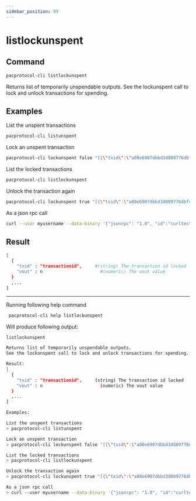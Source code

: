 ```yaml
---
sidebar_position: 99
---
```


# listlockunspent
## Command

```bash
pacprotocol-cli listlockunspent
```

Returns list of temporarily unspendable outputs.
See the lockunspent call to lock and unlock transactions for spending.



## Examples


List the unspent transactions

```bash
pacprotocol-cli listunspent 
```



Lock an unspent transaction

```bash
pacprotocol-cli lockunspent false "[{\"txid\":\"a08e6907dbbd3d809776dbfc5d82e371b764ed838b5655e72f463568df1aadf0\",\"vout\":1}]"
```



List the locked transactions

```bash
pacprotocol-cli listlockunspent 
```



Unlock the transaction again

```bash
pacprotocol-cli lockunspent true "[{\"txid\":\"a08e6907dbbd3d809776dbfc5d82e371b764ed838b5655e72f463568df1aadf0\",\"vout\":1}]"
```



As a json rpc call

```bash
curl --user myusername --data-binary '{"jsonrpc": "1.0", "id":"curltest", "method": "listlockunspent", "params": [] }' -H 'content-type: text/plain;' http://127.0.0.1:1111/
```


## Result
```bash
[
  {
    "txid" : "transactionid",     #(string) The transaction id locked
    "vout" : n                      #(numeric) The vout value
  }
  ,...
]
```


___

Running following help command
```bash
 pacprotocol-cli help listlockunspent
```
Will produce following output:


```bash
listlockunspent

Returns list of temporarily unspendable outputs.
See the lockunspent call to lock and unlock transactions for spending.

Result:
[
  {
    "txid" : "transactionid",     (string) The transaction id locked
    "vout" : n                      (numeric) The vout value
  }
  ,...
]

Examples:

List the unspent transactions
> pacprotocol-cli listunspent 

Lock an unspent transaction
> pacprotocol-cli lockunspent false "[{\"txid\":\"a08e6907dbbd3d809776dbfc5d82e371b764ed838b5655e72f463568df1aadf0\",\"vout\":1}]"

List the locked transactions
> pacprotocol-cli listlockunspent 

Unlock the transaction again
> pacprotocol-cli lockunspent true "[{\"txid\":\"a08e6907dbbd3d809776dbfc5d82e371b764ed838b5655e72f463568df1aadf0\",\"vout\":1}]"

As a json rpc call
> curl --user myusername --data-binary '{"jsonrpc": "1.0", "id":"curltest", "method": "listlockunspent", "params": [] }' -H 'content-type: text/plain;' http://127.0.0.1:1111/

```

